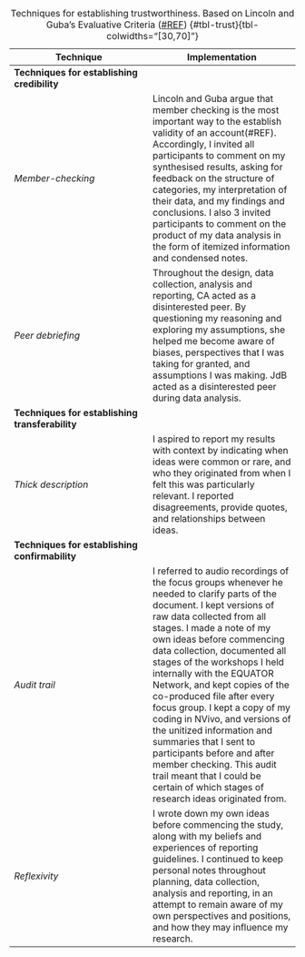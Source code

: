 **Technique**|Implementation
-------------|--------------
**Techniques for establishing credibility**|
*Member-checking*|Lincoln and Guba argue that member checking is the most important way to the establish validity of an account(#REF). Accordingly, I invited all participants to comment on my synthesised results, asking for feedback on the structure of categories, my interpretation of their data, and my findings and conclusions. I also 3 invited participants to comment on the product of my data analysis in the form of itemized information and condensed notes.
*Peer debriefing*|Throughout the design, data collection, analysis and reporting, CA acted as a disinterested peer<!--#ASK true?-->. By questioning my reasoning and exploring my assumptions, she helped me become aware of biases, perspectives that I was taking for granted, and assumptions I was making. JdB acted as a disinterested peer during data analysis.<!--#ASK true?-->
**Techniques for establishing transferability**|
*Thick description*|I aspired to report my results with context by indicating when ideas were common or rare, and who they originated from when I felt this was particularly relevant. I reported disagreements, provide quotes, and relationships between ideas.
**Techniques for establishing confirmability**|
*Audit trail*|I referred to audio recordings of the focus groups whenever he needed to clarify parts of the document<!--#ASK Unsure if this should go here-->. I kept versions of raw data collected from all stages. I made a note of my own ideas before commencing data collection, documented all stages of the workshops I held internally with the EQUATOR Network, and kept copies of the co-produced file after every focus group. I kept a copy of my coding in NVivo, and versions of the unitized information and summaries that I sent to participants before and after member checking. This audit trail meant that I could be certain of which stages of research ideas originated from.
*Reflexivity*|I wrote down my own ideas before commencing the study, along with my beliefs and experiences of reporting guidelines. I continued to keep personal notes throughout planning, data collection, analysis and reporting, in an attempt to remain aware of my own perspectives and positions, and how they may influence my research.

: Techniques for establishing trustworthiness. Based on Lincoln and Guba's Evaluative Criteria ([#REF](http://www.qualres.org/HomeLinc-3684.html)) {#tbl-trust}{tbl-colwidths="[30,70]"}

<!-- |**Techniques for establishing dependability**|
|Inquiry audit Could do #ASK. "External audits involve having a researcher not involved in the research process examine both the process and product of the research study.  The purpose is to evaluate the accuracy and evaluate whether or not the findings, interpretations and conclusions are supported by the data."| -->

<!-- 
   * Data reduction and analysis products - including summaries such as condensed notes, unitized informaiton and quantitative summaries and theoretical notes
    * Data reconstruction and synthesis products - including structure of categories (themes, definitions, and relationships), findings and conclusions and a final report including connections to existing literatures and an integration of concepts, relationships, and interpretations

" Definition

This is when data, analytic categories, interpretations and conclusions are tested with members of those groups from whom the data were originally obtained.

This can be done both formally and informally as opportunities for member checks may arise during the normal course of observation and conversation.

Typically, member checking is viewed as a technique for establishing to the validity of an account. 

Lincoln and Guba posit that this is the most crucial technique for establishing credibility.  However, this technique is controversial.

"

* Peer debriefing

Definition

"It is a process of exposing oneself to a disinterested peer in a manner paralleling an analytical sessions and for the purpose of exploring aspects of the inquiry that might otherwise remain only implicit within the inquirer's mind" (Lincoln & Guba, 1985, p. 308)

Purpose of debriefing

through analytical probing a debriefer can help uncover taken for granted biases, perspectives and assumptions on the researcher's part
through this process the researcher can become aware of his/her posture toward data and analysis
this is an opportunity to test and defend emergent hypotheses and see if they seem reasonable and plausible to a disinterested debriefer
provide the researcher with an opportunity for catharsis

Not done: 

* Prolonged Engagement
* Persistent Observation
* Triangulation
* Peer debriefing
* Negative case analysis
* Referential adequacy

kept personal notes 
* Reflexivity: "Reflexivity is an attitude of attending systematically to the context of knowledge construction, especially to the effect of the researcher, at every step of the research process. 

"A researcher's background and position will affect what they choose to investigate, the angle of investigation, the methods judged most adequate for this purpose, the findings considered most appropriate, and the framing and communication of conclusions" (Malterud, 2001, p. 483-484).

The perspective or position of the researcher shapes all research - quantitative, qualitative, even laboratory science."

Not done: 
* triangulation - not done. 
* Confirmability audit (basically same as inquiry audit) -->